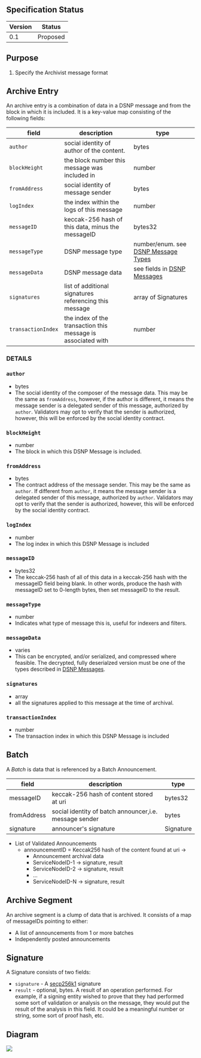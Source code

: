 
## Specification Status

| Version | Status |
---------- | ---------
| 0.1     | Proposed |

## Purpose
1. Specify the Archivist message format

## Archive Entry
An archive entry is a combination of data in a DSNP message and from the block in which it is included.
It is a key-value map consisting of the following fields:

|field|description|type|
|---|---|---|
| `author` | social identity of author of the content. | bytes |
| `blockHeight` | the block number this message was included in | number |
| `fromAddress`| social identity of message sender | bytes |
| `logIndex` | the index within the logs of this message | number
| `messageID` | keccak-256 hash of this data, minus the messageID |  bytes32
| `messageType` | DSNP message type |number/enum. see [DSNP Message Types](/DSNP/DSNP-Message-Types) |
| `messageData` | DSNP message data | see fields in [DSNP Messages](/DSNP/DSNP-Messages) |
| `signatures` | list of additional signatures referencing this message | array of Signatures |
| `transactionIndex` | the index of the transaction this message is associated with | number

### DETAILS
### `author`
* bytes
* The social identity of the composer of the message data. This may be the same as `fromAddress`, however, if the author is different, it means the message sender is a delegated sender of this message, authorized by `author`.  Validators may opt to verify that the sender is authorized, however, this will be enforced by the social identity contract.

### `blockHeight`
* number
* The block in which this DSNP Message is included.

### `fromAddress`
* bytes
* The contract address of the message sender.  This may be the same as `author`. If different from    `author`, it means the message sender is a delegated sender of this message, authorized by `author`.  Validators may opt to verify that the sender is authorized, however, this will be enforced by the social identity contract.

### `logIndex`
* number
* The log index in which this DSNP Message is included

### `messageID`
* bytes32
* The keccak-256 hash of all of this data in a keccak-256 hash with the messageID field being blank. In other words, produce the hash with messageID set to 0-length bytes, then set messageID to the result.

### `messageType`
   * number
   * Indicates what type of message this is, useful for indexers and filters.

### `messageData`
   * varies
   * This can be encrypted, and/or serialized, and compressed where feasible.  The decrypted, fully deserialzed version must be one of the types described in [DSNP Messages](/DSNP/DSNP-Messages).

### `signatures`
   * array
   * all the signatures applied to this message at the time of archival.

### `transactionIndex`
   * number
   * The transaction index in which this DSNP Message is included

## Batch
A _Batch_ is data that is referenced by a Batch Announcement.

|field|description|type|
|---|---|---|
| messageID | keccak-256 hash of content stored at uri |  bytes32
| fromAddress| social identity of batch announcer,i.e. message sender | bytes |
| signature | announcer's signature | Signature |

*  List of Validated Announcements
    * announcementID  = Keccak256 hash of the content found at uri →
        * Announcement archival data
        * ServiceNodeID-1 -> signature, result
        * ServiceNodeID-2 -> signature, result
        * …
        * ServiceNodeID-N -> signature, result

## Archive Segment
An archive segment is a clump of data that is archived. It consists of a map of messageIDs pointing to either:
* A list of announcements from 1 or more batches
* Independently posted announcements

## Signature
A Signature consists of two fields:
* `signature` - A [secp256k1](https://en.bitcoin.it/wiki/Secp256k1) signature
* `result` - optional, bytes. A result of an operation performed. For example, if a signing entity wished to prove that they had performed some sort of validation or analysis on the message, they would put the result of the analysis in this field. It could be a meaningful number or string, some sort of proof hash, etc.

## Diagram
<Image src="DSNP/images/ArchiveDiagram.png" />

